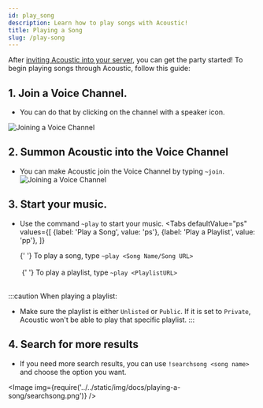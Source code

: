 ```yaml
---
id: play_song
description: Learn how to play songs with Acoustic!
title: Playing a Song
slug: /play-song
---
```



After [inviting Acoustic into your server](/adding-acoustic), you can get the party started! To begin playing songs through Acoustic, follow this guide:

## 1. Join a Voice Channel.

- You can do that by clicking on the channel with a speaker icon.

![Joining a Voice Channel](/img/docs/playing-a-song/joinVC.png)

## 2. Summon Acoustic into the Voice Channel

- You can make Acoustic join the Voice Channel by typing `~join`.
  ![Joining a Voice Channel](/img/docs/playing-a-song/acousticjoin.png)

## 3. Start your music.

- Use the command `~play` to start your music.
  <Tabs
    defaultValue="ps"
    values={[
      {label: 'Play a Song', value: 'ps'},
      {label: 'Play a Playlist', value: 'pp'},
    ]}
  >
    <TabItem value="ps">
      {' '}
      To play a song, type <code>~play &lt;Song Name/Song URL&gt;</code>
      <br />
      <br />
      <Image
        img={require('../../static/img/docs/playing-a-song/play_song_string.png')}
      />
    </TabItem>
    <TabItem value="pp">
      {' '}
      To play a playlist, type <code>~play &lt;PlaylistURL&gt;</code>
      <br />
      <br />
      <Image
        img={require('../../static/img/docs/playing-a-song/playlist.png')}
      />
    </TabItem>
  </Tabs>

:::caution When playing a playlist:

- Make sure the playlist is either `Unlisted` or `Public`. If it is set to `Private`, Acoustic won't be able to play that specific playlist.
:::

## 4. Search for more results

- If you need more search results, you can use `!searchsong <song name>` and choose the option you want.

<Image img={require('../../static/img/docs/playing-a-song/searchsong.png')} />
